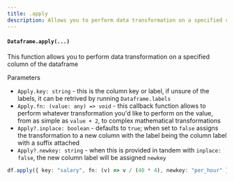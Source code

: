 ```yaml
---
title: .apply
description: Allows you to perform data transformation on a specified column of the dataframe
---
```


#### `Dataframe.apply(...)`

This function allows you to perform data transformation on a specified column of the dataframe

Parameters

- `Apply.key: string` - this is the column key or label, if unsure of the labels, it can be retrived by running `Dataframe.labels`
- `Apply.fn: (value: any) => void` - this callback function allows to perform whatever transformation you'd like to perform on the value, from as simple as `value + 2`, to complex mathematical transformations
- `Apply?.inplace: boolean` - defaults to `true`; when set to `false` assigns the transformation to a new column with the label being the column label with a suffix attached
- `Apply?.newkey: string` - when this is provided in tandem with `inplace: false`, the new column label will be assigned `newkey`

```typescript
df.apply({ key: "salary", fn: (v) => v / (40 * 4), newkey: "per_hour" });
```
